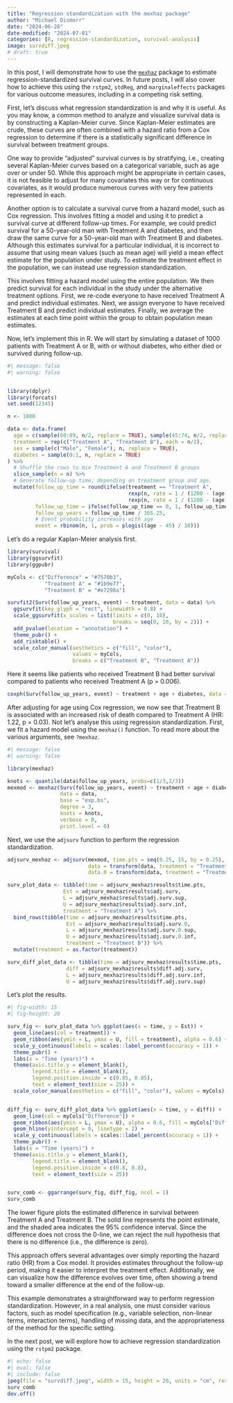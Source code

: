 ```yaml
---
title: "Regression standardization with the mexhaz package"
author: "Michael Dismorr"
date: "2024-06-28"
date-modified: "2024-07-01"
categories: [R, regression-standardization, survival-analysis]
image: survdiff.jpeg
# draft: true
---
```


In this post, I will demonstrate how to use the [`mexhaz`](https://cran.r-project.org/package=mexhaz) package to estimate regression-standardized survival curves. In future posts, I will also cover how to achieve this using the `rstpm2`, `stdReg`, and `marginaleffects` packages for various outcome measures, including in a competing risk setting.

First, let's discuss what regression standardization is and why it is useful. As you may know, a common method to analyze and visualize survival data is by constructing a Kaplan-Meier curve. Since Kaplan-Meier estimates are crude, these curves are often combined with a hazard ratio from a Cox regression to determine if there is a statistically significant difference in survival between treatment groups.

One way to provide "adjusted" survival curves is by stratifying, i.e., creating several Kaplan-Meier curves based on a categorical variable, such as age over or under 50. While this approach might be appropriate in certain cases, it is not feasible to adjust for many covariates this way or for continuous covariates, as it would produce numerous curves with very few patients represented in each.

Another option is to calculate a survival curve from a hazard model, such as Cox regression. This involves fitting a model and using it to predict a survival curve at different follow-up times. For example, we could predict survival for a 50-year-old man with Treatment A and diabetes, and then draw the same curve for a 50-year-old man with Treatment B and diabetes. Although this estimates survival for a particular individual, it is incorrect to assume that using mean values (such as mean age) will yield a mean effect estimate for the population under study. To estimate the treatment effect in the population, we can instead use regression standardization.

This involves fitting a hazard model using the entire population. We then predict survival for each individual in the study under the alternative treatment options. First, we re-code everyone to have received Treatment A and predict individual estimates. Next, we assign everyone to have received Treatment B and predict individual estimates. Finally, we average the estimates at each time point within the group to obtain population mean estimates.

Now, let's implement this in R. We will start by simulating a dataset of 1000 patients with Treatment A or B, with or without diabetes, who either died or survived during follow-up.

```r
#| message: false
#| warning: false


library(dplyr)
library(forcats)
set.seed(12345)

n <- 1000

data <- data.frame(
  age = c(sample(60:89, n/2, replace = TRUE), sample(45:74, n/2, replace = TRUE)),
  treatment = rep(c("Treatment A", "Treatment B"), each = n/2),
  sex = sample(c("Male", "Female"), n, replace = TRUE),
  diabetes = sample(0:1, n, replace = TRUE)
) %>%
  # Shuffle the rows to mix Treatment A and Treatment B groups
  slice_sample(n = n) %>%
  # Generate follow-up time, depending on treatment group and age. 
  mutate(follow_up_time = round(ifelse(treatment == "Treatment A",
                                       rexp(n, rate = 1 / (1200 - (age - 45) * 4)),
                                       rexp(n, rate = 1 / (1200 - (age - 45) * 8)))),
         follow_up_time = ifelse(follow_up_time == 0, 1, follow_up_time), 
         follow_up_years = follow_up_time / 365.25,
         # Event probability increases with age
         event = rbinom(n, 1, prob = plogis((age - 45) / 10)))

```

Let's do a regular Kaplan-Meier analysis first.
```r
library(survival)
library(ggsurvfit)
library(ggpubr)

myCols <- c("Difference" = "#7570b3", 
            "Treatment A" = "#1b9e77", 
            "Treatment B" = "#e7298a")

survfit2(Surv(follow_up_years, event) ~ treatment, data = data) %>% 
  ggsurvfit(key_glyph = "rect", linewidth = 0.8) + 
  scale_ggsurvfit(x_scales = list(limits = c(0, 10), 
                                  breaks = seq(0, 10, by = 2))) + 
  add_pvalue(location = "annotation") + 
  theme_pubr() + 
  add_risktable() + 
  scale_color_manual(aesthetics = c("fill", "color"), 
                     values = myCols, 
                     breaks = c("Treatment B", "Treatment A"))


```
Here it seems like patients who received Treatment B had better survival compared to patients who received Treatment A (p = 0.006).

```r
coxph(Surv(follow_up_years, event) ~ treatment + age + diabetes, data = data)
```

After adjusting for age using Cox regression, we now see that Treatment B is associated with an increased risk of death compared to Treatment A (HR: 1.22, p = 0.03).
Not let's analyse this using regression standardization.
First, we fit a hazard model using the `mexhaz()` function. To read more about the various arguments, see `?mexhaz`.

```r
#| message: false
#| warning: false

library(mexhaz)

knots <- quantile(data$follow_up_years, probs=c(1/3,2/3))
mexmod <- mexhaz(Surv(follow_up_years, event) ~ treatment + age + diabetes, 
                 data = data, 
                 base = "exp.bs", 
                 degree = 3, 
                 knots = knots, 
                 verbose = 0, 
                 print.level = 0)

```

Next, we use the `adjsurv` function to perform the regression standardization.

```r
adjsurv_mexhaz <- adjsurv(mexmod, time.pts = seq(0.25, 15, by = 0.25), 
                          data = transform(data, treatment = "Treatment A"), 
                          data.0 = transform(data, treatment = "Treatment B"))

surv_plot_data <- tibble(time = adjsurv_mexhaz$results$time.pts,
                  Est = adjsurv_mexhaz$results$adj.surv,
                  L = adjsurv_mexhaz$results$adj.surv.sup,
                  U = adjsurv_mexhaz$results$adj.surv.inf,
                  treatment = "Treatment A") %>%
  bind_rows(tibble(time = adjsurv_mexhaz$results$time.pts,
                   Est = adjsurv_mexhaz$results$adj.surv.0,
                   L = adjsurv_mexhaz$results$adj.surv.0.sup,
                   U = adjsurv_mexhaz$results$adj.surv.0.inf,
                   treatment = "Treatment B")) %>%
  mutate(treatment = as.factor(treatment))

surv_diff_plot_data <- tibble(time = adjsurv_mexhaz$results$time.pts,
                   diff = adjsurv_mexhaz$results$diff.adj.surv,
                   L = adjsurv_mexhaz$results$diff.adj.surv.inf,
                   U = adjsurv_mexhaz$results$diff.adj.surv.sup)

```

Let's plot the results.

```r
#| fig-width: 15
#| fig-height: 20

surv_fig <- surv_plot_data %>% ggplot(aes(x = time, y = Est)) +
  geom_line(aes(col = treatment)) +
  geom_ribbon(aes(ymin = L, ymax = U, fill = treatment), alpha = 0.6) +
  scale_y_continuous(labels = scales::label_percent(accuracy = 1)) +
  theme_pubr() +
  labs(x = "Time (years)") +
  theme(axis.title.y = element_blank(),
        legend.title = element_blank(),
        legend.position.inside = c(0.85, 0.85),
        text = element_text(size = 25)) +
  scale_color_manual(aesthetics = c("fill", "color"), values = myCols)


diff_fig <- surv_diff_plot_data %>% ggplot(aes(x = time, y = diff)) +
  geom_line(col = myCols["Difference"]) +
  geom_ribbon(aes(ymin = L, ymax = U), alpha = 0.6, fill = myCols["Difference"]) +
  geom_hline(yintercept = 0, linetype = 2) +
  scale_y_continuous(labels = scales::label_percent(accuracy = 1)) +
  theme_pubr() +
  labs(x = "Time (years)") +
  theme(axis.title.y = element_blank(),
        legend.title = element_blank(),
        legend.position.inside = c(0.8, 0.8),
        text = element_text(size = 25))


surv_comb <- ggarrange(surv_fig, diff_fig, ncol = 1)
surv_comb
```

The lower figure plots the estimated difference in survival between Treatment A and Treatment B. The solid line represents the point estimate, and the shaded area indicates the 95% confidence interval. Since the difference does not cross the 0-line, we can reject the null hypothesis that there is no difference (i.e., the difference is zero).

This approach offers several advantages over simply reporting the hazard ratio (HR) from a Cox model. It provides estimates throughout the follow-up period, making it easier to interpret the treatment effect. Additionally, we can visualize how the difference evolves over time, often showing a trend toward a smaller difference at the end of the follow-up.

This example demonstrates a straightforward way to perform regression standardization. However, in a real analysis, one must consider various factors, such as model specification (e.g., variable selection, non-linear terms, interaction terms), handling of missing data, and the appropriateness of the method for the specific setting.

In the next post, we will explore how to achieve regression standardization using the `rstpm2` package.


```r
#| echo: false
#| eval: false
#| include: false
jpeg(file = "survdiff.jpeg", width = 15, height = 20, units = "cm", res = 200)
surv_comb
dev.off()
```

